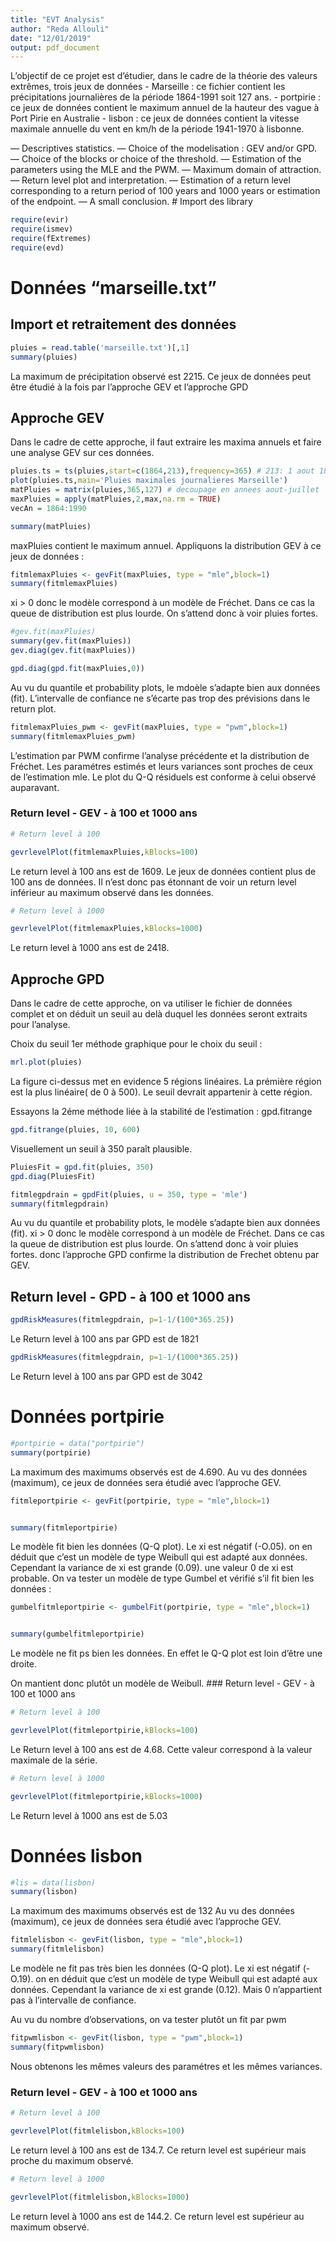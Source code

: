 ```yaml
---
title: "EVT Analysis"
author: "Reda Allouli"
date: "12/01/2019"
output: pdf_document
---
```

L'objectif de ce projet est d'étudier, dans le cadre de la théorie des valeurs extrêmes, trois jeux de données 
   - Marseille : ce fichier contient les précipitations journalières de la période 1864-1991 soit 127 ans.
   - portpirie : ce jeux de données contient le maximum annuel de la hauteur des vague à Port Pirie en Australie
   - lisbon : ce jeux de données contient la vitesse maximale annuelle du vent en km/h de la période 1941-1970 à lisbonne.

— Descriptives statistics.
— Choice of the modelisation : GEV and/or GPD.
— Choice of the blocks or choice of the threshold.
— Estimation of the parameters using the MLE and the PWM.
— Maximum domain of attraction.
— Return level plot and interpretation.
— Estimation of a return level corresponding to a return period of 100 years and 1000 years or estimation of the endpoint.
— A small conclusion.
# Import des library

```r
require(evir)
require(ismev)
require(fExtremes)
require(evd)
```

# Données "marseille.txt"

## Import et retraitement des données 


```r
pluies = read.table('marseille.txt')[,1]
summary(pluies)
```

La maximum de précipitation observé est 2215.
Ce jeux de données peut être étudié à la fois par l'approche GEV et l'approche GPD


## Approche GEV
Dans le cadre de cette approche, il faut extraire les maxima annuels et faire une analyse GEV sur ces données.

```r
pluies.ts = ts(pluies,start=c(1864,213),frequency=365) # 213: 1 aout 1864
plot(pluies.ts,main='Pluies maximales journalieres Marseille')
matPluies = matrix(pluies,365,127) # decoupage en annees aout-juillet
maxPluies = apply(matPluies,2,max,na.rm = TRUE)
vecAn = 1864:1990
```

```r
summary(matPluies)
```

maxPluies contient le maximum annuel.
Appliquons la distribution GEV à ce jeux de données :

```r
fitmlemaxPluies <- gevFit(maxPluies, type = "mle",block=1)
summary(fitmlemaxPluies)


```


xi > 0 donc le modèle correspond à un modèle de Fréchet. Dans ce cas la queue de distribution est plus lourde. On s'attend donc à voir pluies fortes.

```r
#gev.fit(maxPluies)
summary(gev.fit(maxPluies))
gev.diag(gev.fit(maxPluies))

gpd.diag(gpd.fit(maxPluies,0))
```

Au vu du quantile et probability plots, le mdoèle s'adapte bien aux données (fit).
L'intervalle de confiance ne s'écarte pas trop des prévisions dans le return plot.


```r
fitmlemaxPluies_pwm <- gevFit(maxPluies, type = "pwm",block=1)
summary(fitmlemaxPluies_pwm)

```

L'estimation par PWM confirme l'analyse précédente et la distribution de Fréchet.
Les paramétres estimés et leurs variances sont proches de ceux de l'estimation mle.
Le plot du Q-Q résiduels est  conforme à celui observé auparavant.

### Return level - GEV - à 100 et 1000 ans

```r
# Return level à 100

gevrlevelPlot(fitmlemaxPluies,kBlocks=100)
```


Le return level à 100 ans est de 1609.
Le jeux de données contient plus de 100 ans de données. Il n'est donc pas étonnant de voir un return level inférieur au maximum observé dans les données.

```r
# Return level à 1000

gevrlevelPlot(fitmlemaxPluies,kBlocks=1000)
```
Le return level à 1000 ans est de 2418.

## Approche GPD
Dans le cadre de cette approche, on va utiliser le fichier de données complet et on déduit un seuil au delà duquel les données seront extraits pour l'analyse.

Choix du seuil
1er méthode graphique pour le choix du seuil :

```r
mrl.plot(pluies)
```

La figure ci-dessus met en evidence 5 régions linéaires. 
La prémière région est la plus linéaire( de 0 à 500). Le seuil devrait appartenir à cette région.

Essayons la 2éme méthode liée à la stabilité de l'estimation  : gpd.fitrange

```r
gpd.fitrange(pluies, 10, 600)
```

Visuellement un seuil à 350 paraît plausible.

```r
PluiesFit = gpd.fit(pluies, 350)
gpd.diag(PluiesFit)


```
```r

fitmlegpdrain = gpdFit(pluies, u = 350, type = 'mle')
summary(fitmlegpdrain)
```

Au vu du quantile et probability plots, le modèle s'adapte bien aux données (fit).
xi > 0 donc le modèle correspond à un modèle de Fréchet. Dans ce cas la queue de distribution est plus lourde. On s'attend donc à voir pluies fortes.
donc l'approche GPD confirme la distribution de Frechet obtenu par GEV.

## Return level - GPD - à 100 et 1000 ans

```r
gpdRiskMeasures(fitmlegpdrain, p=1-1/(100*365.25))
```
Le Return level à 100 ans par GPD est de 1821


```r
gpdRiskMeasures(fitmlegpdrain, p=1-1/(1000*365.25))
```

Le Return level à 100 ans par GPD est de 3042

# Données portpirie

```r
#portpirie = data("portpirie")
summary(portpirie)
```
La maximum des maximums observés est de 4.690.
Au vu des données (maximum), ce jeux de données sera étudié avec l'approche GEV.


```r
fitmleportpirie <- gevFit(portpirie, type = "mle",block=1)


summary(fitmleportpirie)


```

Le modèle fit bien les données (Q-Q plot).
Le xi est négatif (-O.05). on en déduit que c'est un modèle de type Weibull qui est adapté aux données. Cependant la variance de xi est grande (0.09). une valeur 0 de xi est probable.
On va tester un modèle de type Gumbel et vérifié s'il fit bien les données :

```r
gumbelfitmleportpirie <- gumbelFit(portpirie, type = "mle",block=1)


summary(gumbelfitmleportpirie)
```

Le modèle ne fit ps bien les données. En effet le Q-Q plot est loin d'être une droite.

On mantient donc plutôt un modèle de Weibull.
### Return level - GEV - à 100 et 1000 ans

```r
# Return level à 100

gevrlevelPlot(fitmleportpirie,kBlocks=100)
```


Le Return level à 100 ans est de 4.68. Cette valeur correspond à la valeur maximale de la série.



```r
# Return level à 1000

gevrlevelPlot(fitmleportpirie,kBlocks=1000)
```


Le Return level à 1000 ans est de 5.03

# Données lisbon



```r
#lis = data(lisbon)
summary(lisbon)
```
La maximum des maximums observés est de 132
Au vu des données (maximum), ce jeux de données sera étudié avec l'approche GEV.


```r
fitmlelisbon <- gevFit(lisbon, type = "mle",block=1)
summary(fitmlelisbon)
```


Le modèle ne fit pas très bien les données (Q-Q plot).
Le xi est négatif (-O.19). on en déduit que c'est un modèle de type Weibull qui est adapté aux données. Cependant la variance de xi est grande (0.12). Mais 0 n'appartient pas à l'intervalle de confiance.

Au vu du nombre d'observations, on va tester plutôt un fit par pwm


```r
fitpwmlisbon <- gevFit(lisbon, type = "pwm",block=1)
summary(fitpwmlisbon)
```
Nous obtenons les mêmes valeurs des paramétres et les mêmes variances.


### Return level - GEV - à 100 et 1000 ans

```r
# Return level à 100

gevrlevelPlot(fitmlelisbon,kBlocks=100)
```


Le return level à 100 ans est de 134.7. Ce return level est supérieur mais proche du maximum observé.

```r
# Return level à 1000

gevrlevelPlot(fitmlelisbon,kBlocks=1000)
```


Le return level à 1000 ans est de 144.2. Ce return level est supérieur au maximum observé.

